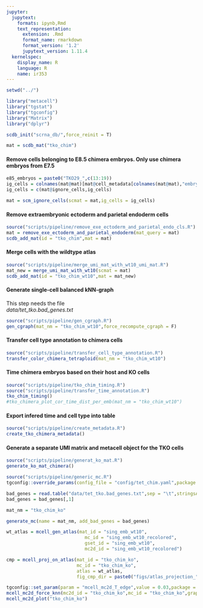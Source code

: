 ```yaml
---
jupyter:
  jupytext:
    formats: ipynb,Rmd
    text_representation:
      extension: .Rmd
      format_name: rmarkdown
      format_version: '1.2'
      jupytext_version: 1.11.4
  kernelspec:
    display_name: R
    language: R
    name: ir353
---
```


```r
setwd("../")
```

```r
library("metacell")
library("tgstat")
library("tgconfig")
library("Matrix")
library("dplyr")
```

```r
scdb_init("scrna_db/",force_reinit = T)
```

```r
mat = scdb_mat("tko_chim")
```

#### Remove cells belonging to E8.5 chimera embryos. Only use chimera embryos from E7.5

```r
e85_embryos = paste0("TKO29_",c(13:19))
ig_cells = colnames(mat@mat)[mat@cell_metadata[colnames(mat@mat),"embryo"] %in% e85_embryos]
ig_cells = c(mat@ignore_cells,ig_cells)

mat = scm_ignore_cells(scmat = mat,ig_cells = ig_cells)
```

#### Remove extraembryonic ectoderm and parietal endoderm cells

```r
source("scripts/pipeline/remove_exe_ectoderm_and_parietal_endo_cls.R")
mat = remove_exe_ectoderm_and_parietal_endoderm(mat_query = mat)
scdb_add_mat(id = "tko_chim",mat = mat)
```

#### Merge cells with the wildtype atlas

```r
source("scripts/pipeline/merge_umi_mat_with_wt10_umi_mat.R")
mat_new = merge_umi_mat_with_wt10(scmat = mat)
scdb_add_mat(id = "tko_chim_wt10",mat = mat_new)
```

#### Generate single-cell balanced kNN-graph
This step needs the file  
_data/tet_tko.bad_genes.txt_

```r
source("scripts/pipeline/gen_cgraph.R")
gen_cgraph(mat_nm = "tko_chim_wt10",force_recompute_cgraph = F)
```

#### Transfer cell type annotation to chimera cells

```r
source("scripts/pipeline/transfer_cell_type_annotation.R")
transfer_color_chimera_tetraploid(mat_nm = "tko_chim_wt10")
```

#### Time chimera embryos based on their host and KO cells

```r
source("scripts/pipeline/tko_chim_timing.R")
source("scripts/pipeline/transfer_time_annotation.R")
tko_chim_timing()
#tko_chimera_plot_cor_time_dist_per_emb(mat_nm = "tko_chim_wt10")
```

#### Export infered time and cell type into table

```r
source("scripts/pipeline/create_metadata.R")
create_tko_chimera_metadata()
```

#### Generate a separate UMI matrix and metacell object for the TKO cells

```r
source("scripts/pipeline/generat_ko_mat.R")
generate_ko_mat_chimera()
```

```r
source("scripts/pipeline/generic_mc.R")
tgconfig::override_params(config_file = "config/tet_chim.yaml",package = "metacell")

bad_genes = read.table("data/tet_tko.bad_genes.txt",sep = "\t",stringsAsFactors = F)
bad_genes = bad_genes[,1]

mat_nm = "tko_chim_ko"

generate_mc(name = mat_nm, add_bad_genes = bad_genes)
```

```r
wt_atlas = mcell_gen_atlas(mat_id = "sing_emb_wt10",
                             mc_id = "sing_emb_wt10_recolored",
                             gset_id = "sing_emb_wt10",
                             mc2d_id = "sing_emb_wt10_recolored")

cmp = mcell_proj_on_atlas(mat_id = "tko_chim_ko",
                          mc_id = "tko_chim_ko",
                          atlas = wt_atlas,
                          fig_cmp_dir = paste0("figs/atlas_projection_","tko_chim_ko"),recolor_mc_id = "tko_chim_ko",ten2mars = F)
```

```r
tgconfig::set_param(param = "mcell_mc2d_T_edge",value = 0.03,package = "metacell")
mcell_mc2d_force_knn(mc2d_id = "tko_chim_ko",mc_id = "tko_chim_ko",graph_id = "tko_chim_ko",graph_parametric = T,feats_gset = "tko_chim_ko")
mcell_mc2d_plot("tko_chim_ko")
```

```r

```
